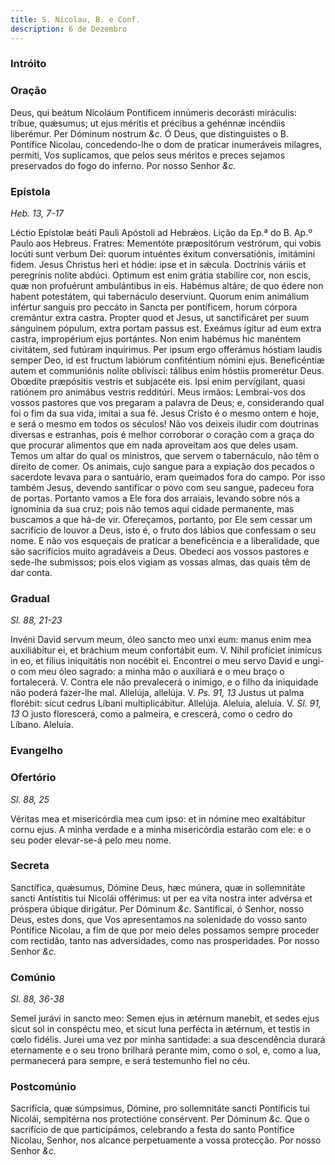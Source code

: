 ```yaml
---
title: S. Nicolau, B. e Conf.
description: 6 de Dezembro
---
```



### Intróito

<LinkCard
  title="Intróito Mártir Pontífice"
  href="/missal/comum/2martirpontificeforapascal#intróito"
/>

### Oração

<div class="grid grid-cols-2 gap-5">
  <span class="text-justify">
    Deus, qui beátum Nicoláum Pontíficem innúmeris decorásti miráculis: tríbue,
    quǽsumus; ut ejus méritis et précibus a gehénnæ incéndiis liberémur. Per
    Dóminum nostrum <em>&c.</em>
  </span>
  <span class="text-justify">
    Ó Deus, que distinguistes o B. Pontífice Nicolau, concedendo-lhe o dom de
    praticar inumeráveis milagres, permiti, Vos suplicamos, que pelos seus
    méritos e preces sejamos preservados do fogo do inferno. Por nosso Senhor
    <em>&c.</em>
  </span>
</div>

### Epístola

_Heb. 13, 7-17_

<div class="grid grid-cols-2 gap-5">
  <span class="text-justify">
    Léctio Epístolæ beáti Pauli Apóstoli ad Hebrǽos.
  </span>
  <span class="text-justify">Lição da Ep.ª do B. Ap.º Paulo aos Hebreus.</span>
  <span class="text-justify">
    Fratres: Mementóte præpositórum vestrórum, qui vobis locúti sunt verbum Dei:
    quorum intuéntes éxitum conversatiónis, imitámini fidem. Jesus Christus heri
    et hódie: ipse et in sǽcula. Doctrínis váriis et peregrínis nolíte abdúci.
    Optimum est enim grátia stabilíre cor, non escis, quæ non profuérunt
    ambulántibus in eis. Habémus altáre, de quo édere non habent potestátem, qui
    tabernáculo deserviunt. Quorum enim animálium infértur sanguis pro peccáto
    in Sancta per pontíficem, horum córpora cremántur extra castra. Propter quod
    et Jesus, ut sanctificáret per suum sánguinem pópulum, extra portam passus
    est. Exeámus ígitur ad eum extra castra, impropérium ejus portántes. Non
    enim habémus hic manéntem civitátem, sed futúram inquírimus. Per ipsum ergo
    offerámus hóstiam laudis semper Deo, id est fructum labiórum confiténtium
    nómini ejus. Beneficéntiæ autem et communiónis nolíte oblivísci: tálibus
    enim hóstiis promerétur Deus. Obœdíte præpósitis vestris et subjacéte eis.
    Ipsi enim pervígilant, quasi ratiónem pro animábus vestris redditúri.
  </span>
  <span class="text-justify">
    Meus irmãos: Lembrai-vos dos vossos pastores que vos pregaram a palavra de
    Deus; e, considerando qual foi o fim da sua vida, imitai a sua fé. Jesus
    Cristo é o mesmo ontem e hoje, e será o mesmo em todos os séculos! Não vos
    deixeis iludir com doutrinas diversas e estranhas, pois é melhor corroborar
    o coração com a graça do que procurar alimentos que em nada aproveitam aos
    que deles usam. Temos um altar do qual os ministros, que servem o
    tabernáculo, não têm o direito de comer. Os animais, cujo sangue para a
    expiação dos pecados o sacerdote levava para o santuário, eram queimados
    fora do campo. Por isso também Jesus, devendo santificar o povo com seu
    sangue, padeceu fora de portas. Portanto vamos a Ele fora dos arraiais,
    levando sobre nós a ignomínia da sua cruz; pois não temos aqui cidade
    permanente, mas buscamos a que há-de vir. Ofereçamos, portanto, por Ele sem
    cessar um sacrifício de louvor a Deus, isto é, o fruto dos lábios que
    confessam o seu nome. E não vos esqueçais de praticar a beneficência e a
    liberalidade, que são sacrifícios muito agradáveis a Deus. Obedeci aos
    vossos pastores e sede-lhe submissos; pois elos vigiam as vossas almas, das
    quais têm de dar conta.
  </span>
</div>

### Gradual

_Sl. 88, 21-23_

<div class="grid grid-cols-2 gap-5">
  <span class="text-justify">
    Invéni David servum meum, óleo sancto meo unxi eum: manus enim mea
    auxiliábitur ei, et bráchium meum confortábit eum. V. Nihil profíciet
    inimícus in eo, et fílius iniquitátis non nocébit ei.
  </span>
  <span class="text-justify">
    Encontrei o meu servo David e ungi-o com meu óleo sagrado: a minha mão o
    auxiliará e o meu braço o fortalecerá. V. Contra ele não prevalecerá o
    inimigo, e o filho da iniquidade não poderá fazer-lhe mal.
  </span>
  <span class="text-justify">
    Allelúja, allelúja. V. <em>Ps. 91, 13</em> Justus ut palma florébit: sicut
    cedrus Líbani multiplicábitur. Allelúja.
  </span>
  <span class="text-justify">
    Aleluia, aleluia. V. <em>Sl. 91, 13</em> O justo florescerá, como a
    palmeira, e crescerá, como o cedro do Líbano. Aleluia.
  </span>
</div>

### Evangelho

<LinkCard
  title="Evangelho Confessores Pontífices"
  href="/missal/comum/11confessorespontifices1#evangelho"
/>

### Ofertório

_Sl. 88, 25_

<div class="grid grid-cols-2 gap-5">
  <span class="text-justify">
    Véritas mea et misericórdia mea cum ipso: et in nómine meo exaltábitur cornu
    ejus.
  </span>
  <span class="text-justify">
    A minha verdade e a minha misericórdia estarão com ele: e o seu poder
    elevar-se-á pelo meu nome.
  </span>
</div>

### Secreta

<div class="grid grid-cols-2 gap-5">
  <span class="text-justify">
    Sanctífica, quǽsumus, Dómine Deus, hæc múnera, quæ in sollemnitáte sancti
    Antístitis tui Nicolái offérimus: ut per ea vita nostra inter advérsa et
    próspera úbique dirigátur. Per Dóminum <em>&c.</em>
  </span>
  <span class="text-justify">
    Santificai, ó Senhor, nosso Deus, estes dons, que Vos apresentamos na
    solenidade do vosso santo Pontífice Nicolau, a fim de que por meio deles
    possamos sempre proceder com rectidão, tanto nas adversidades, como nas
    prosperidades. Por nosso Senhor <em>&c.</em>
  </span>
</div>

### Comúnio

_Sl. 88, 36-38_

<div class="grid grid-cols-2 gap-5">
  <span class="text-justify">
    Semel jurávi in sancto meo: Semen ejus in ætérnum manebit, et sedes ejus
    sicut sol in conspéctu meo, et sicut luna perfécta in ætérnum, et testis in
    cœlo fidélis.
  </span>
  <span class="text-justify">
    Jurei uma vez por minha santidade: a sua descendência durará eternamente e o
    seu trono brilhará perante mim, como o sol, e, como a lua, permanecerá para
    sempre, e será testemunho fiel no céu.
  </span>
</div>

### Postcomúnio

<div class="grid grid-cols-2 gap-5">
  <span class="text-justify">
    Sacrifícia, quæ súmpsimus, Dómine, pro sollemnitáte sancti Pontíficis tui
    Nicolái, sempitérna nos protectióne consérvent. Per Dóminum <em>&c.</em>
  </span>
  <span class="text-justify">
    Que o sacrifício de que participámos, celebrando a festa do santo Pontífice
    Nicolau, Senhor, nos alcance perpetuamente a vossa protecção. Por nosso
    Senhor <em>&c.</em>
  </span>
</div>
